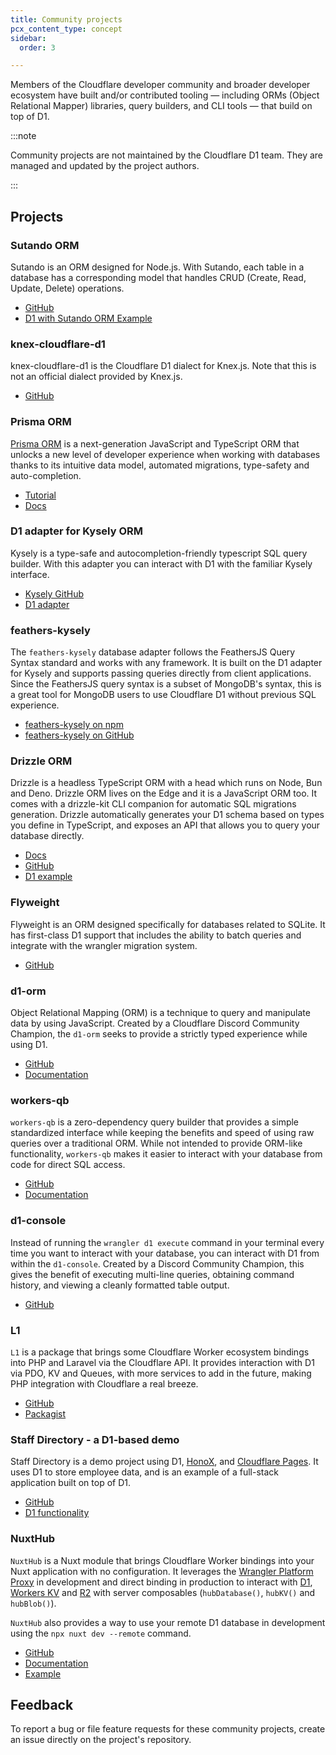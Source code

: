 ```yaml
---
title: Community projects
pcx_content_type: concept
sidebar:
  order: 3

---
```


Members of the Cloudflare developer community and broader developer ecosystem have built and/or contributed tooling — including ORMs (Object Relational Mapper) libraries, query builders, and CLI tools — that build on top of D1.

:::note


Community projects are not maintained by the Cloudflare D1 team. They are managed and updated by the project authors.


:::

## Projects

### Sutando ORM

Sutando is an ORM designed for Node.js. With Sutando, each table in a database has a corresponding model that handles CRUD (Create, Read, Update, Delete) operations.

- [GitHub](https://github.com/sutandojs/sutando)
- [D1 with Sutando ORM Example](https://github.com/sutandojs/sutando-examples/tree/main/typescript/rest-hono-cf-d1)

### knex-cloudflare-d1

knex-cloudflare-d1 is the Cloudflare D1 dialect for Knex.js. Note that this is not an official dialect provided by Knex.js.

- [GitHub](https://github.com/kiddyuchina/knex-cloudflare-d1)

### Prisma ORM

[Prisma ORM](https://www.prisma.io/orm) is a next-generation JavaScript and TypeScript ORM that unlocks a new level of developer experience when working with databases thanks to its intuitive data model, automated migrations, type-safety and auto-completion.

* [Tutorial](/d1/tutorials/d1-and-prisma-orm/)
* [Docs](https://www.prisma.io/docs/orm/prisma-client/deployment/edge/deploy-to-cloudflare#d1)

### D1 adapter for Kysely ORM

Kysely is a type-safe and autocompletion-friendly typescript SQL query builder. With this adapter you can interact with D1 with the familiar Kysely interface.

* [Kysely GitHub](https://github.com/koskimas/kysely)
* [D1 adapter](https://github.com/aidenwallis/kysely-d1)

### feathers-kysely

The `feathers-kysely` database adapter follows the FeathersJS Query Syntax standard and works with any framework. It is built on the D1 adapter for Kysely and supports passing queries directly from client applications. Since the FeathersJS query syntax is a subset of MongoDB's syntax, this is a great tool for MongoDB users to use Cloudflare D1 without previous SQL experience.

* [feathers-kysely on npm](https://www.npmjs.com/package/feathers-kysely)
* [feathers-kysely on GitHub](https://github.com/marshallswain/feathers-kysely)

### Drizzle ORM

Drizzle is a headless TypeScript ORM with a head which runs on Node, Bun and Deno. Drizzle ORM lives on the Edge and it is a JavaScript ORM too. It comes with a drizzle-kit CLI companion for automatic SQL migrations generation. Drizzle automatically generates your D1 schema based on types you define in TypeScript, and exposes an API that allows you to query your database directly.

* [Docs](https://orm.drizzle.team/docs)
* [GitHub](https://github.com/drizzle-team/drizzle-orm)
* [D1 example](https://orm.drizzle.team/docs/get-started-sqlite#cloudflare-d1)

### Flyweight

Flyweight is an ORM designed specifically for databases related to SQLite. It has first-class D1 support that includes the ability to batch queries and integrate with the wrangler migration system.

* [GitHub](https://github.com/thebinarysearchtree/flyweight)

### d1-orm

Object Relational Mapping (ORM) is a technique to query and manipulate data by using JavaScript. Created by a Cloudflare Discord Community Champion, the `d1-orm` seeks to provide a strictly typed experience while using D1.

* [GitHub](https://github.com/Interactions-as-a-Service/d1-orm/issues)
* [Documentation](https://docs.interactions.rest/d1-orm/)

### workers-qb

`workers-qb` is a zero-dependency query builder that provides a simple standardized interface while keeping the benefits and speed of using raw queries over a traditional ORM. While not intended to provide ORM-like functionality, `workers-qb` makes it easier to interact with your database from code for direct SQL access.

* [GitHub](https://github.com/G4brym/workers-qb)
* [Documentation](https://workers-qb.massadas.com/)

### d1-console

Instead of running the `wrangler d1 execute` command in your terminal every time you want to interact with your database, you can interact with D1 from within the `d1-console`. Created by a Discord Community Champion, this gives the benefit of executing multi-line queries, obtaining command history, and viewing a cleanly formatted table output.

* [GitHub](https://github.com/isaac-mcfadyen/d1-console)

### L1

`L1` is a package that brings some Cloudflare Worker ecosystem bindings into PHP and Laravel via the Cloudflare API. It provides interaction with D1 via PDO, KV and Queues, with more services to add in the future, making PHP integration with Cloudflare a real breeze.

* [GitHub](https://github.com/renoki-co/l1)
* [Packagist](https://packagist.org/packages/renoki-co/l1)

### Staff Directory - a D1-based demo

Staff Directory is a demo project using D1, [HonoX](https://github.com/honojs/honox), and [Cloudflare Pages](/pages/). It uses D1 to store employee data, and is an example of a full-stack application built on top of D1.

* [GitHub](https://github.com/lauragift21/staff-directory)
* [D1 functionality](https://github.com/lauragift21/staff-directory/blob/main/app/db.ts)

### NuxtHub

`NuxtHub` is a Nuxt module that brings Cloudflare Worker bindings into your Nuxt application with no configuration. It leverages the [Wrangler Platform Proxy](/workers/wrangler/api/#getplatformproxy) in development and direct binding in production to interact with [D1](/d1/), [Workers KV](/kv/) and [R2](/r2/) with server composables (`hubDatabase()`, `hubKV()` and `hubBlob()`).

`NuxtHub` also provides a way to use your remote D1 database in development using the `npx nuxt dev --remote` command.

* [GitHub](https://github.com/nuxt-hub/core)
* [Documentation](https://hub.nuxt.com)
* [Example](https://github.com/Atinux/nuxt-todos-edge)

## Feedback

To report a bug or file feature requests for these community projects, create an issue directly on the project's repository.
